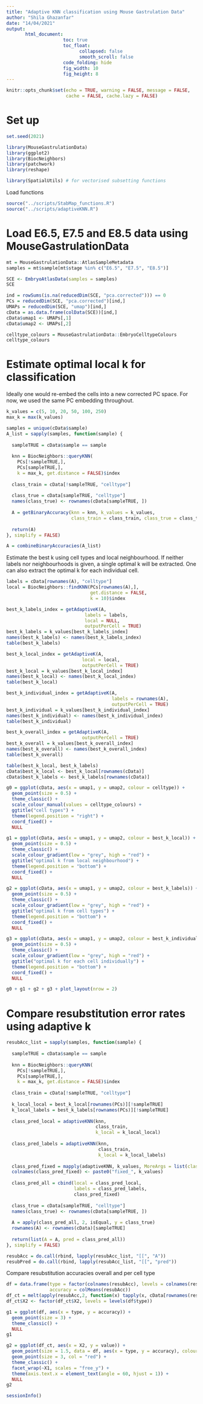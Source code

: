 ```yaml
---
title: "Adaptive KNN classification using Mouse Gastrulation Data"
author: "Shila Ghazanfar"
date: "14/04/2021"
output:
       html_document:
                     toc: true
                     toc_float:
                           collapsed: false
                           smooth_scroll: false
                     code_folding: hide
                     fig_width: 10
                     fig_height: 8
---
```


```r
knitr::opts_chunk$set(echo = TRUE, warning = FALSE, message = FALSE, 
                      cache = FALSE, cache.lazy = FALSE)
```

# Set up

```r
set.seed(2021)

library(MouseGastrulationData)
library(ggplot2)
library(BiocNeighbors)
library(patchwork)
library(reshape)

library(SpatialUtils) # for vectorised subsetting functions
```

Load functions

```r
source("../scripts/StabMap_functions.R")
source("../scripts/adaptiveKNN.R")
```

# Load E6.5, E7.5 and E8.5 data using MouseGastrulationData

```r
mt = MouseGastrulationData::AtlasSampleMetadata
samples = mt$sample[mt$stage %in% c("E6.5", "E7.5", "E8.5")]
```

```r
SCE <- EmbryoAtlasData(samples = samples)
SCE

ind = rowSums(is.na(reducedDim(SCE, "pca.corrected"))) == 0
PCs = reducedDim(SCE, "pca.corrected")[ind,]
UMAPs = reducedDim(SCE, "umap")[ind,]
cData = as.data.frame(colData(SCE))[ind,]
cData$umap1 <- UMAPs[,1]
cData$umap2 <- UMAPs[,2]

celltype_colours = MouseGastrulationData::EmbryoCelltypeColours
celltype_colours
```

# Estimate optimal local k for classification

Ideally one would re-embed the cells into a new corrected PC space. For now,
we used the same PC embedding throughout.

```r
k_values = c(5, 10, 20, 50, 100, 250)
max_k = max(k_values)
```

```r
samples = unique(cData$sample)
A_list = sapply(samples, function(sample) {
  
  sampleTRUE = cData$sample == sample
  
  knn = BiocNeighbors::queryKNN(
    PCs[!sampleTRUE,],
    PCs[sampleTRUE,],
    k = max_k, get.distance = FALSE)$index
  
  class_train = cData[!sampleTRUE, "celltype"]
  
  class_true = cData[sampleTRUE, "celltype"]
  names(class_true) <- rownames(cData[sampleTRUE, ])
  
  A = getBinaryAccuracy(knn = knn, k_values = k_values,
                        class_train = class_train, class_true = class_true)
  
  return(A)
}, simplify = FALSE)

A = combineBinaryAccuracies(A_list)
```

Estimate the best k using cell types and local neighbourhood. If neither
labels nor neighbourhoods is given, a single optimal k will be extracted.
One can also extract the optimal k for each individual cell.

```r
labels = cData[rownames(A), "celltype"]
local = BiocNeighbors::findKNN(PCs[rownames(A),],
                               get.distance = FALSE,
                               k = 10)$index

best_k_labels_index = getAdaptiveK(A,
                             labels = labels,
                             local = NULL,
                             outputPerCell = TRUE)
best_k_labels = k_values[best_k_labels_index]
names(best_k_labels) <- names(best_k_labels_index)
table(best_k_labels)

best_k_local_index = getAdaptiveK(A,
                            local = local,
                            outputPerCell = TRUE)
best_k_local = k_values[best_k_local_index]
names(best_k_local) <- names(best_k_local_index)
table(best_k_local)

best_k_individual_index = getAdaptiveK(A,
                                       labels = rownames(A),
                                       outputPerCell = TRUE)
best_k_individual = k_values[best_k_individual_index]
names(best_k_individual) <- names(best_k_individual_index)
table(best_k_individual)

best_k_overall_index = getAdaptiveK(A,
                            outputPerCell = TRUE)
best_k_overall = k_values[best_k_overall_index]
names(best_k_overall) <- names(best_k_overall_index)
table(best_k_overall)
```

```r
table(best_k_local, best_k_labels)
cData$best_k_local <- best_k_local[rownames(cData)]
cData$best_k_labels <- best_k_labels[rownames(cData)]

g0 = ggplot(cData, aes(x = umap1, y = umap2, colour = celltype)) + 
  geom_point(size = 0.5) + 
  theme_classic() + 
  scale_colour_manual(values = celltype_colours) +
  ggtitle("cell types") +
  theme(legend.position = "right") +
  coord_fixed() +
  NULL

g1 = ggplot(cData, aes(x = umap1, y = umap2, colour = best_k_local)) + 
  geom_point(size = 0.5) + 
  theme_classic() + 
  scale_colour_gradient(low = "grey", high = "red") +
  ggtitle("optimal k from local neighbourhood") +
  theme(legend.position = "bottom") +
  coord_fixed() +
  NULL

g2 = ggplot(cData, aes(x = umap1, y = umap2, colour = best_k_labels)) + 
  geom_point(size = 0.5) + 
  theme_classic() + 
  scale_colour_gradient(low = "grey", high = "red") +
  ggtitle("optimal k from cell types") +
  theme(legend.position = "bottom") +
  coord_fixed() +
  NULL

g3 = ggplot(cData, aes(x = umap1, y = umap2, colour = best_k_individual)) + 
  geom_point(size = 0.5) + 
  theme_classic() + 
  scale_colour_gradient(low = "grey", high = "red") +
  ggtitle("optimal k for each cell individually") +
  theme(legend.position = "bottom") +
  coord_fixed() +
  NULL

g0 + g1 + g2 + g3 + plot_layout(nrow = 2)
```


# Compare resubstitution error rates using adaptive k

```r
resubAcc_list = sapply(samples, function(sample) {
  
  sampleTRUE = cData$sample == sample
  
  knn = BiocNeighbors::queryKNN(
    PCs[!sampleTRUE,],
    PCs[sampleTRUE,],
    k = max_k, get.distance = FALSE)$index
  
  class_train = cData[!sampleTRUE, "celltype"]
  
  k_local_local = best_k_local[rownames(PCs)][!sampleTRUE]
  k_local_labels = best_k_labels[rownames(PCs)][!sampleTRUE]
  
  class_pred_local = adaptiveKNN(knn,
                                 class_train,
                                 k_local = k_local_local)
  
  class_pred_labels = adaptiveKNN(knn,
                                  class_train,
                                  k_local = k_local_labels)
  
  class_pred_fixed = mapply(adaptiveKNN, k_values, MoreArgs = list(class = class_train, knn = knn))
  colnames(class_pred_fixed) <- paste0("fixed_", k_values)
  
  class_pred_all = cbind(local = class_pred_local,
                         labels = class_pred_labels,
                         class_pred_fixed)
  
  class_true = cData[sampleTRUE, "celltype"]
  names(class_true) <- rownames(cData[sampleTRUE, ])
  
  A = apply(class_pred_all, 2, isEqual, y = class_true)
  rownames(A) <- rownames(cData)[sampleTRUE]
  
  return(list(A = A, pred = class_pred_all))
}, simplify = FALSE)

resubAcc = do.call(rbind, lapply(resubAcc_list, "[[", "A"))
resubPred = do.call(rbind, lapply(resubAcc_list, "[[", "pred"))
```

Compare resubstitution accuracies overall and per cell type

```r
df = data.frame(type = factor(colnames(resubAcc), levels = colnames(resubAcc)),
                accuracy = colMeans(resubAcc))
df_ct = melt(apply(resubAcc,2, function(x) tapply(x, cData[rownames(resubAcc), "celltype"], mean)))
df_ct$X2 <- factor(df_ct$X2, levels = levels(df$type))

g1 = ggplot(df, aes(x = type, y = accuracy)) + 
  geom_point(size = 3) + 
  theme_classic() + 
  NULL
g1

g2 = ggplot(df_ct, aes(x = X2, y = value)) + 
  geom_point(size = 1.5, data = df, aes(x = type, y = accuracy), colour = "gray75") +
  geom_point(size = 3, col = "red") + 
  theme_classic() + 
  facet_wrap(~X1, scales = "free_y") +
  theme(axis.text.x = element_text(angle = 60, hjust = 1)) +
  NULL
g2
```


```r
sessionInfo()
```